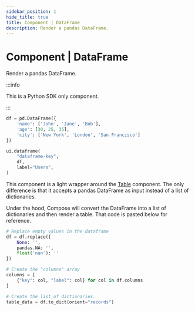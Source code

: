 ```yaml
---
sidebar_position: 1
hide_title: true
title: Component | DataFrame
description: Render a pandas DataFrame.
---
```




# Component | DataFrame

Render a pandas DataFrame.

:::info

This is a Python SDK only component.

:::

```python
df = pd.DataFrame({
    'name': ['John', 'Jane', 'Bob'],
    'age': [30, 25, 35],
    'city': ['New York', 'London', 'San Francisco']
})

ui.dataframe(
    "dataframe-key",
    df,
    label="Users",
)
```

This component is a light wrapper around the [Table](/components/input/table) component. The only difference is that it accepts a pandas DataFrame as input instead of a list of dictionaries.

Under the hood, Compose will convert the DataFrame into a list of dictionaries and then render a table. That code is pasted below for reference.

```python
# Replace empty values in the dataframe
df = df.replace({
    None: '',
    pandas.NA: '',
    float('nan'): ''
})

# Create the "columns" array
columns = [
    {"key": col, "label": col} for col in df.columns
]

# Create the list of dictionaries.
table_data = df.to_dict(orient="records")
```

